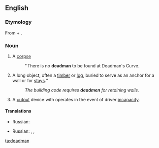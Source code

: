 ==English==

===Etymology===
From {{term|dead}} + {{term|man}}.

===Noun===
{{en-noun|deadmen}}

#{{obsolete}} A [[corpse]]
#: ''There is no '''deadman''' to be found at Deadman's Curve.
#{{construction}} A long object, often a [[timber]] or [[log]], buried to serve as an anchor for a wall or for [[stays]].''
#: ''The building code requires '''deadmen''' for retaining walls.''
#{{rail transport}} A [[cutout]] device with operates in the event of driver [[incapacity]].


====Translations====
{{trans-top|a corpse}}
* Russian: {{t+|ru|труп|m|tr=|sc=Cyrl}}
{{trans-mid}}
{{trans-bottom}}

{{trans-top|a long object, often a timber or log, buried to serve as an anchor for a wall or for stays}}
* Russian: {{t-|ru|анкерная свая|tr=|sc=Cyrl}}, {{t-|ru|анкерный кол|sc=Cyrl}}, {{t+|ru|стойка|f|sc=Cyrl}}
{{trans-mid}}
{{trans-bottom}}

[[ta:deadman]]